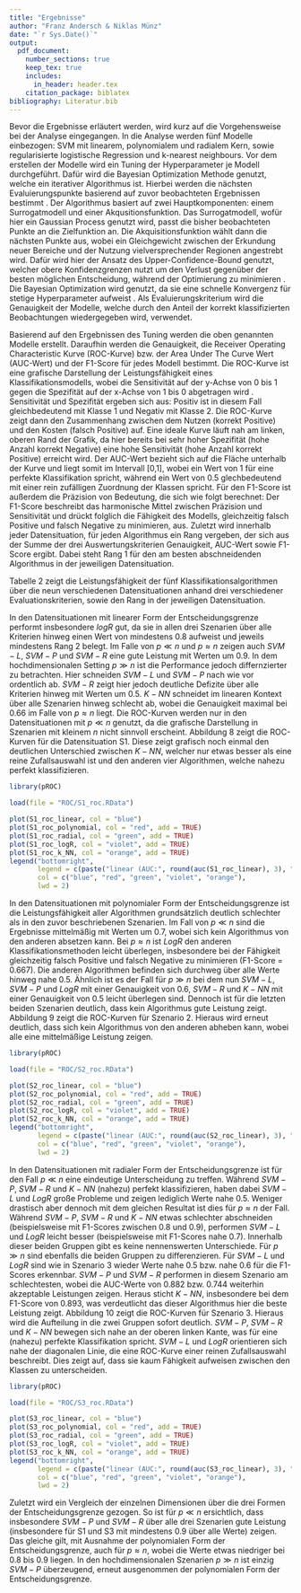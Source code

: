 ```yaml
---
title: "Ergebnisse"
author: "Franz Andersch & Niklas Münz"
date: "`r Sys.Date()`"
output: 
  pdf_document:
    number_sections: true
    keep_tex: true
    includes:
      in_header: header.tex
    citation_package: biblatex
bibliography: Literatur.bib
---
```

\subsection{Vorgehensweise bei der Analyse}
Bevor die Ergebnisse erläutert werden, wird kurz auf die Vorgehensweise bei der Analyse eingegangen. In die Analyse werden fünf Modelle einbezogen: SVM mit linearem, polynomialem und radialem Kern, sowie regularisierte logistische Regression und k-nearest neighbours.\newline
Vor dem erstellen der Modelle wird ein Tuning der Hyperparameter je Modell durchgeführt. Dafür wird die Bayesian Optimization Methode genutzt, welche ein iterativer Algorithmus ist. Hierbei werden die nächsten Evaluierungspunkte basierend auf zuvor beobachteten Ergebnissen bestimmt \parencite{yangHyperparameterOptimizationMachine2020}. Der Algorithmus basiert auf zwei Hauptkomponenten: einem Surrogatmodell und einer Akqusitionsfunktion. Das Surrogatmodell, wofür hier ein Gaussian Process genutzt wird, passt die bisher beobachteten Punkte an die Zielfunktion an. Die Akquisitionsfunktion wählt dann die nächsten Punkte aus, wobei ein Gleichgewicht zwischen der Erkundung neuer Bereiche und der Nutzung vielversprechender Regionen angestrebt wird. Dafür wird hier der Ansatz des Upper-Confidence-Bound genutzt, welcher obere Konfidenzgrenzen nutzt um den Verlust gegenüber der besten möglichen Entscheidung, während der Optimierung zu minimieren \parencite{snoekPracticalBayesianOptimization2012}.
\begin{align}
a_{UCB}(\mathbf{x};~\left\{\mathbf{x}_n,y_n\right\},\theta) = \mu(\mathbf{x};~\left\{\mathbf{x}_n,y_n\right\},\theta) - k \sigma(\mathbf{x};~\left\{\mathbf{x}_n,y_n\right\},\theta)
\end{align}
Die Bayesian Optimization wird genutzt, da sie eine schnelle Konvergenz für stetige Hyperparameter aufweist \parencite{yangHyperparameterOptimizationMachine2020}. Als Evaluierungskriterium wird die Genauigkeit der Modelle, welche durch den Anteil der korrekt klassifizierten Beobachtungen wiedergegeben wird, verwendet.

Basierend auf den Ergebnissen des Tuning werden die oben genannten Modelle erstellt. Daraufhin werden die Genauigkeit, die Receiver Operating Characteristic Kurve (ROC-Kurve) bzw. der Area Under The Curve Wert (AUC-Wert) und der F1-Score für jedes Modell bestimmt.\newline
Die ROC-Kurve ist eine grafische Darstellung der Leistungsfähigkeit eines Klassifikationsmodells, wobei die Sensitivität auf der y-Achse von 0 bis 1 gegen die Spezifität auf der x-Achse von 1 bis 0 abgetragen wird \parencite{fawcettIntroductionROCAnalysis2006}. Sensitivität und Spezifität ergeben sich aus:
\begin{align}
Sensitivität=\frac{korrekt~Positiv}{korrekt~Positiv~+~falsch~Negativ}
\end{align}
\begin{align}
Spezifität=\frac{korrekt~Negativ}{falsch~Positiv~+~korrekt~Negativ}
\end{align}
Positiv ist in diesem Fall gleichbedeutend mit Klasse 1 und Negativ mit Klasse 2. Die ROC-Kurve zeigt dann den Zusammenhang zwischen dem Nutzen (korrekt Positive) und den Kosten (falsch Positive) auf. Eine ideale Kurve läuft nah am linken, oberen Rand der Grafik, da hier bereits bei sehr hoher Spezifität (hohe Anzahl korrekt Negative) eine hohe Sensitivität (hohe Anzahl korrekt Positive) erreicht wird.  Der AUC-Wert bezieht sich auf die Fläche unterhalb der Kurve und liegt somit im Intervall [0,1], wobei ein Wert von 1 für eine perfekte Klassifikation spricht, während ein Wert von 0.5 glechbedeutend mit einer rein zufälligen Zuordnung der Klassen spricht.\newline
Für den F1-Score ist außerdem die Präzision von Bedeutung, die sich wie folgt berechnet\parencite{fawcettIntroductionROCAnalysis2006}:
\begin{align}
Präzision=\frac{korrekt~Positiv}{korrekt~Positiv~+~falsch~Positiv}
\end{align}
Der F1-Score beschreibt das harmonische Mittel zwischen Präzision und Sensitivität und drückt folglich die Fähigkeit des Modells, gleichzeitig falsch Positive und falsch Negative zu minimieren, aus.
\begin{align}
F1\text{-}Score=\frac{2}{1/Präzision~+~1/Sensitivität}
\end{align}\newline
Zuletzt wird innerhalb jeder Datensituation, für jeden Algorithmus ein Rang vergeben, der sich aus der Summe der drei Auswertungskriterien Genauigkeit, AUC-Wert sowie F1-Score ergibt. Dabei steht Rang 1 für den am besten abschneidenden Algorithmus in der jeweiligen Datensituation.

\subsection{Darstellung der Ergebnisse}
Tabelle 2 zeigt die Leistungsfähigkeit der fünf Klassifikationsalgorithmen über die neun verschiedenen Datensituationen anhand drei verschiedener Evaluationskriterien, sowie den Rang in der jeweiligen Datensituation.\newline

\begin{landscape}

```r
library(gridExtra)
library(knitr)
library(xtable)

load(file = "Tabellen/Tabellen_S1_S4_S7.RData")
load(file = "Tabellen/Tabellen_S2_S5_S8.RData")
load(file = "Tabellen/Tabellen_S3_S6_S9.RData")

# Tabelle als LaTeX-String erstellen
cat(
  "\\begin{table}[h]",
  "\\centering",
  "\\begin{tabular}{|c|c|c|c|}",
  "\\hline\n",
  "& \\textbf{linear} & \\textbf{polynomial} & \\textbf{radial} \\\\",
  "\\hline",
  # p << n
  "\\multirow{5}{*}{\\textbf{$p \\ll n$}} & ",
  kable(S1_Tabelle, format = "latex", booktabs = TRUE, linesep = "", row.names = TRUE), " & ",
  kable(S2_Tabelle, format = "latex", booktabs = TRUE, linesep = "", row.names = TRUE), " & ",
  kable(S3_Tabelle, format = "latex", booktabs = TRUE, linesep = "", row.names = TRUE), " \\\\",
  "\\hline",
  # p = n
  "\\multirow{5}{*}{\\textbf{$p \\approx n$}} & ",
  kable(S4_Tabelle, format = "latex", booktabs = TRUE, linesep = "", row.names = TRUE), " & ",
  kable(S5_Tabelle, format = "latex", booktabs = TRUE, linesep = "", row.names = TRUE), " & ",
  kable(S6_Tabelle, format = "latex", booktabs = TRUE, linesep = "", row.names = TRUE), " \\\\",
  "\\hline",
  # p >> n
  "\\multirow{5}{*}{\\textbf{$p \\gg n$}} & ",
  kable(S7_Tabelle, format = "latex", booktabs = TRUE, linesep = "", row.names = TRUE), " & ",
  kable(S8_Tabelle, format = "latex", booktabs = TRUE, linesep = "", row.names = TRUE), " & ",
  kable(S9_Tabelle, format = "latex", booktabs = TRUE, linesep = "", row.names = TRUE), " \\\\",
  "\\hline",
  "\\end{tabular}",
  "\\caption{Vergleich der Modelle}",
  "\\end{table}"
)

```

\end{landscape}

In den Datensituationen mit linearer Form der Entscheidungsgrenze performt insbesondere $logR$ gut, da sie in allen drei Szenarien über alle Kriterien hinweg einen Wert von mindestens 0.8 aufweist und jeweils mindestens Rang 2 belegt. Im Falle von $p \ll n$ und $p \approx n$ zeigen auch $SVM-L$, $SVM-P$ und $SVM-R$ eine gute Leistung mit Werten um 0.9. In dem hochdimensionalen Setting $p \gg n$ ist die Performance jedoch differnzierter zu betrachten. Hier schneiden $SVM-L$ und $SVM-P$ nach wie vor ordentlich ab. $SVM-R$ zeigt hier jedoch deutliche Defizite über alle Kriterien hinweg mit Werten um 0.5. $K-NN$ schneidet im linearen Kontext über alle Szenarien hinweg schlecht ab, wobei die Genauigkeit maximal bei 0.66 im Falle von $p \approx n$ liegt.\newline
Die ROC-Kurven werden nur in den Datensituationen mit $p \ll n$ genutzt, da die grafische Darstellung in Szenarien mit kleinem $n$ nicht sinnvoll erscheint. Abbildung 8 zeigt die ROC-Kurven für die Datensituation S1. Diese zeigt grafisch noch einmal den deutlichen Unterschied zwischen $K-NN$, welcher nur etwas besser als eine reine Zufallsauswahl ist und den anderen vier Algorithmen, welche nahezu perfekt klassifizieren.

```r
library(pROC)

load(file = "ROC/S1_roc.RData")

plot(S1_roc_linear, col = "blue")
plot(S1_roc_polynomial, col = "red", add = TRUE)
plot(S1_roc_radial, col = "green", add = TRUE)
plot(S1_roc_logR, col = "violet", add = TRUE)
plot(S1_roc_k_NN, col = "orange", add = TRUE)
legend("bottomright",
       legend = c(paste("linear (AUC:", round(auc(S1_roc_linear), 3), ")"), paste("polynomial (AUC:", round(auc(S1_roc_polynomial), 3), ")"), paste("radial (AUC:", round(auc(S1_roc_radial),3 ), ")"), paste("logR (AUC:", round(auc(S1_roc_logR), 3), ")"), paste("k_NN (AUC:", round(auc(S1_roc_k_NN), 3), ")")),
       col = c("blue", "red", "green", "violet", "orange"),
       lwd = 2)
```

In den Datensituationen mit polynomialer Form der Entscheidungsgrenze ist die Leistungsfähigkeit aller Algorithmen grundsätzlich deutlich schlechter als in den zuvor beschriebenen Szenarien. Im Fall von $p \ll n$ sind die Ergebnisse mittelmäßig mit Werten um 0.7, wobei sich kein Algorithmus von den anderen absetzen kann. Bei $p \approx n$ ist $LogR$ den anderen Klassifikationsmethoden leicht überlegen, insbesondere bei der Fähigkeit gleichzeitig falsch Positive und falsch Negative zu minimieren (F1-Score = 0.667). Die anderen Algorithmen befinden sich durchweg über alle Werte hinweg nahe 0.5. Ähnlich ist es der Fall für $p \gg n$ bei dem nun $SVM-L$, $SVM-P$ und $LogR$ mit einer Genauigkeit von 0.6, $SVM-R$ und $K-NN$ mit einer Genauigkeit von 0.5 leicht überlegen sind. Dennoch ist für die letzten beiden Szenarien deutlich, dass kein Algorithmus gute Leistung zeigt.\newline
Abbildung 9 zeigt die ROC-Kurven für Szenario 2. Hieraus wird erneut deutlich, dass sich kein Algorithmus von den anderen abheben kann, wobei alle eine mittelmäßige Leistung zeigen.

```r
library(pROC)

load(file = "ROC/S2_roc.RData")

plot(S2_roc_linear, col = "blue")
plot(S2_roc_polynomial, col = "red", add = TRUE)
plot(S2_roc_radial, col = "green", add = TRUE)
plot(S2_roc_logR, col = "violet", add = TRUE)
plot(S2_roc_k_NN, col = "orange", add = TRUE)
legend("bottomright",
       legend = c(paste("linear (AUC:", round(auc(S2_roc_linear), 3), ")"), paste("polynomial (AUC:", round(auc(S2_roc_polynomial), 3), ")"), paste("radial (AUC:", round(auc(S2_roc_radial), 3), ")"), paste("logR (AUC:", round(auc(S2_roc_logR), 3), ")"), paste("k_NN (AUC:", round(auc(S2_roc_k_NN), 3), ")")),
       col = c("blue", "red", "green", "violet", "orange"),
       lwd = 2)
```

In den Datensituationen mit radialer Form der Entscheidungsgrenze ist für den Fall $p \ll n$ eine eindeutige Unterscheidung zu treffen. Während $SVM-P$, $SVM-R$ und $K-NN$ (nahezu) perfekt klassifizieren, haben dabei $SVM-L$ und $LogR$ große Probleme und zeigen lediglich Werte nahe 0.5. Weniger drastisch aber dennoch mit dem gleichen Resultat ist dies für $p \approx n$ der Fall. Während $SVM-P$, $SVM-R$ und $K-NN$ etwas schlechter abschneiden (beispielsweise mit F1-Scores zwischen 0.8 und 0.9), performen $SVM-L$ und $LogR$ leicht besser (beispielsweise mit F1-Scores nahe 0.7). Innerhalb dieser beiden Gruppen gibt es keine nennenswerten Unterschiede. Für $p \gg n$ sind ebenfalls die beiden Gruppen zu differenzieren. Für $SVM-L$ und $LogR$ sind wie in Szenario 3 wieder Werte nahe 0.5 bzw. nahe 0.6 für die F1-Scores erkennbar. $SVM-P$ und $SVM-R$ performen in diesem Szenario am schlechtesten, wobei die AUC-Werte von 0.882 bzw. 0.744 weiterhin akzeptable Leistungen zeigen. Heraus sticht $K-NN$, insbesondere bei dem F1-Score von 0.893, was verdeutlicht das dieser Algorithmus hier die beste Leistung zeigt.\newline
Abbildung 10 zeigt die ROC-Kurven für Szenario 3. Hieraus wird die Aufteilung in die zwei Gruppen sofort deutlich. $SVM-P$, $SVM-R$ und $K-NN$ bewegen sich nahe an der oberen linken Kante, was für eine (nahezu) perfekte Klassifikation spricht. $SVM-L$ und $LogR$ orientieren sich nahe der diagonalen Linie, die eine ROC-Kurve einer reinen Zufallsauswahl beschreibt. Dies zeigt auf, dass sie kaum Fähigkeit aufweisen zwischen den Klassen zu unterscheiden. 

```r
library(pROC)

load(file = "ROC/S3_roc.RData")

plot(S3_roc_linear, col = "blue")
plot(S3_roc_polynomial, col = "red", add = TRUE)
plot(S3_roc_radial, col = "green", add = TRUE)
plot(S3_roc_logR, col = "violet", add = TRUE)
plot(S3_roc_k_NN, col = "orange", add = TRUE)
legend("bottomright",
       legend = c(paste("linear (AUC:", round(auc(S3_roc_linear), 3), ")"), paste("polynomial (AUC:", round(auc(S3_roc_polynomial), 3), ")"), paste("radial (AUC:", round(auc(S3_roc_radial), 3), ")"), paste("logR (AUC:", round(auc(S3_roc_logR), 3), ")"), paste("k_NN (AUC:", round(auc(S3_roc_k_NN), 3), ")")),
       col = c("blue", "red", "green", "violet", "orange"),
       lwd = 2)
```

Zuletzt wird ein Vergleich der einzelnen Dimensionen über die drei Formen der Entscheidungsgrenze gezogen. So ist für $p \ll n$ ersichtlich, dass insbesondere $SVM-P$ und $SVM-R$ über alle drei Szenarien gute Leistung (insbesondere für S1 und S3 mit mindestens 0.9 über alle Werte) zeigen. Das gleiche gilt, mit Ausnahme der polynomialen Form der Entscheidungsgrenze, auch für $p \approx n$, wobei die Werte etwas niedriger bei 0.8 bis 0.9 liegen. In den hochdimensionalen Szenarien $p \gg n$ ist einzig $SVM-P$ überzeugend, erneut ausgenommen der polynomialen Form der Entscheidungsgrenze.
